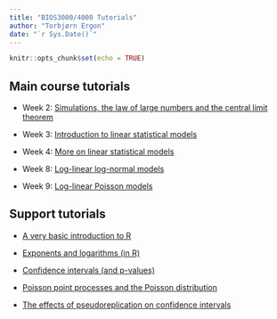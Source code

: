 ```yaml
---
title: "BIOS3000/4000 Tutorials"
author: "Torbjørn Ergon"
date: "`r Sys.Date()`"
---
```


```r
knitr::opts_chunk$set(echo = TRUE)
```


## Main course tutorials

* Week 2: [Simulations, the law of large numbers and the central limit theorem](https://torbjore.github.io/bios3000_tutorials/Week02/Tutorial_BIOS3000_Week02_Simulations.html)

* Week 3: [Introduction to linear statistical models](https://torbjore.github.io/bios3000_tutorials/Week03/Tutorial_BIOS3000_Week03_Linear_models.html)

* Week 4: [More on linear statistical models](https://torbjore.github.io/bios3000_tutorials/Week04/Tutorial_BIOS3000_Week04_More_linear_models.html)

* Week 8: [Log-linear log-normal models](https://torbjore.github.io/bios3000_tutorials/Week08/Tutorial_BIOS3000_Week08_log-linear_models.html)

* Week 9: [Log-linear Poisson models](https://torbjore.github.io/bios3000_tutorials/Week09/Tutorial_BIOS3000_Week09_Poisson_models.html)


## Support tutorials

* [A very basic introduction to R](https://torbjore.github.io/bios3000_tutorials/Week09/Introduction_to_R_BIOS3000.html)

* [Exponents and logarithms (in R)](https://torbjore.github.io/bios3000_tutorials/Week09/exponents-and-logarithms.html)

* [Confidence intervals (and p-values)](https://torbjore.github.io/bios3000_tutorials/Week09/confidence_intervals__and_p-values_.html)

* [Poisson point processes and the Poisson distribution](https://torbjore.github.io/bios3000_tutorials/Week09/poisson-and-survival.html)

* [The effects of pseudoreplication on confidence intervals](https://torbjore.github.io/bios3000_tutorials/Week09/pseudoreplication-and-confidence-intervals.html)





